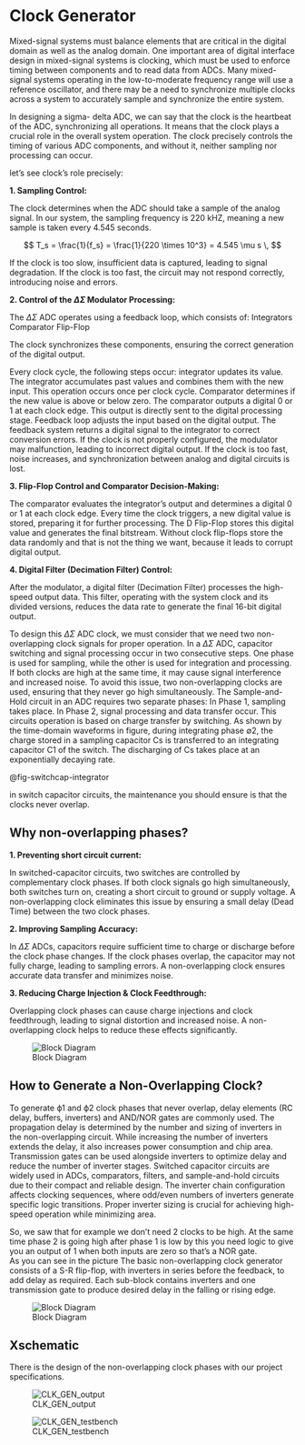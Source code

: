# Clock Generator 

Mixed-signal systems must balance elements that are critical in the digital domain as well as the analog domain. One important area of digital interface design in mixed-signal systems is clocking, which must be used to enforce timing between components and to read data from ADCs. Many mixed-signal systems operating in the low-to-moderate frequency range will use a reference oscillator, and there may be a need to synchronize multiple clocks across a system to accurately sample and synchronize the entire system.

In designing a sigma- delta ADC, we can say that the clock is the heartbeat of the ADC, synchronizing all operations. It means that the clock plays a crucial role in the overall system operation. The clock precisely controls the timing of various ADC components, and without it, neither sampling nor processing can occur.




let's see clock's role precisely:

**1. Sampling Control:**

The clock determines when the ADC should take a sample of the analog signal. In our system, the sampling frequency is 220 kHZ, meaning a new sample is taken every 4.545 seconds. 


$$
T_s = \frac{1}{f_s} = \frac{1}{220 \times 10^3} = 4.545 \mu s \, 
$$

If the clock is too slow, insufficient data is captured, leading to signal degradation. 
If the clock is too fast, the circuit may not respond correctly, introducing noise and errors.


**2. Control of the $\Delta\Sigma$ Modulator Processing:**

The $\Delta\Sigma$ ADC operates using a feedback loop, which consists of:
 Integrators
 Comparator
 Flip-Flop

 The clock synchronizes these components, ensuring the correct generation of the digital output. 
 
Every clock cycle, the following steps occur:
integrator updates its value.
The integrator accumulates past values and combines them with the new input.
This operation occurs once per clock cycle.
Comparator determines if the new value is above or below zero.
The comparator outputs a digital 0 or 1 at each clock edge.
This output is directly sent to the digital processing stage.
Feedback loop adjusts the input based on the digital output.
The feedback system returns a digital signal to the integrator to correct conversion errors.
If the clock is not properly configured, the modulator may malfunction, leading to incorrect digital output.
If the clock is too fast, noise increases, and synchronization between analog and digital circuits is lost.


**3. Flip-Flop Control and Comparator Decision-Making:**

The comparator evaluates the integrator’s output and determines a digital 0 or 1 at each clock edge.
Every time the clock triggers, a new digital value is stored, preparing it for further processing.
The D Flip-Flop stores this digital value and generates the final bitstream.
Without clock flip-flops store the data randomly and that is not the thing we want, because it leads to corrupt digital output.


**4. Digital Filter (Decimation Filter) Control:**

After the modulator, a digital filter (Decimation Filter) processes the high-speed output data.
This filter, operating with the system clock and its divided versions, reduces the data rate to generate the final 16-bit digital output.


To design this $\Delta\Sigma$ ADC clock, we must consider that we need two non-overlapping clock signals for proper operation. 
In a $\Delta\Sigma$ ADC, capacitor switching and signal processing occur in two consecutive steps.
One phase is used for sampling, while the other is used for integration and processing.
If both clocks are high at the same time, it may cause signal interference and increased noise.
To avoid this issue, two non-overlapping clocks are used, ensuring that they never go high simultaneously.
The Sample-and-Hold circuit in an ADC requires two separate phases:
In Phase 1, sampling takes place.
In Phase 2, signal processing and data transfer occur.
This circuits operation is based on charge transfer by switching. As shown by the time-domain waveforms in figure, during integrating phase ∅2, the charge stored in a sampling capacitor Cs is transferred to an integrating capacitor C1 of the switch. The discharging of Cs takes place at an exponentially decaying rate.
 
@fig-switchcap-integrator 

in switch capacitor circuits, the maintenance you should ensure is that the clocks never overlap.

## Why non-overlapping phases?


**1. Preventing short circuit current:**
   
In switched-capacitor circuits, two switches are controlled by complementary clock phases.
If both clock signals go high simultaneously, both switches turn on, creating a short circuit to ground or supply voltage.
A non-overlapping clock eliminates this issue by ensuring a small delay (Dead Time) between the two clock phases.

**2. Improving Sampling Accuracy:**

In $\Delta\Sigma$ ADCs, capacitors require sufficient time to charge or discharge before the clock phase changes.
If the clock phases overlap, the capacitor may not fully charge, leading to sampling errors.
A non-overlapping clock ensures accurate data transfer and minimizes noise.

**3. Reducing Charge Injection & Clock Feedthrough:**

Overlapping clock phases can cause charge injections and clock feedthrough, leading to signal distortion and increased noise.
A non-overlapping clock helps to reduce these effects significantly.

![Block Diagram](figures/Untitled Diagram-Page-1.drawio (1).svg){#fig-Block-Diagram}

## How to Generate a Non-Overlapping Clock?

To generate ϕ1 and ϕ2 clock phases that never overlap, delay elements (RC delay, buffers, inverters) and AND/NOR gates are commonly used.
The propagation delay is determined by the number and sizing of inverters in the non-overlapping circuit. While increasing the number of inverters extends the delay, it also increases power consumption and chip area. Transmission gates can be used alongside inverters to optimize delay and reduce the number of inverter stages. Switched capacitor circuits are widely used in ADCs, comparators, filters, and sample-and-hold circuits due to their compact and reliable design. The inverter chain configuration affects clocking sequences, where odd/even numbers of inverters generate specific logic transitions. Proper inverter sizing is crucial for achieving high-speed operation while minimizing area. 

So, we saw that for example we don’t need 2 clocks to be high. At the same time phase 2 is going high after phase 1 is low by this you need logic to give you an output of 1 when both inputs are zero so that’s a NOR gate.     
As you can see in the picture The basic non-overlapping clock generator consists of a S-R flip-flop, with inverters in series before the feedback, to add delay as required.
Each sub-block contains inverters and one transmission gate to produce desired delay in the falling or rising edge.


![Block Diagram](figures\Untitled Diagram-Page-3.drawio (1).svg){#fig-Block-Diagram}


## Xschematic

There is the design of the non-overlapping clock phases with our project specifications.

![CLK_GEN_output](figures/_fig_clk_output.svg){#fig-blocks}

![CLK_GEN_testbench](figures/_fig_tb_ClkG.svg){#fig-blocks}


